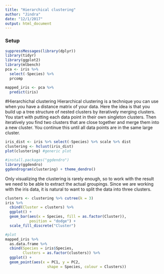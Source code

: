 ```yaml
---
title: "Hierarchical clustering"
author: "Jindra"
date: "12/1/2017"
output: html_document
---
```


### Setup
```r
suppressMessages(library(dplyr))
library(tidyr)
library(ggplot2)
library(mlbench)
pca <- iris %>%
  select(-Species) %>%
  prcomp

mapped_iris <- pca %>%
  predict(iris)
```

#Hierarchichal clustering
Hierarchical clustering is a technique you can use when you have a distance matrix of your data. Here the idea is that you build up a tree structure of nested clusters by iteratively merging clusters. You start with putting each data point in their own singleton clusters. Then iteratively you find two clusters that are close together and merge them into a new cluster. You continue this until all data points are in the same large cluster.
```r
iris_dist <- iris %>% select(-Species) %>% scale %>% dist
clustering <- hclust(iris_dist)
plot(clustering) #generic plot

#install.packages("ggdendro")
library(ggdendro)
ggdendrogram(clustering) + theme_dendro()
```

Only visualizing the clustering is rarely enough, so to work with the result we need to be able to extract the actual groupings. Since we are working with the iris data, it is natural to want to split the data into three clusters.
```r
clusters <- clustering %>% cutree(k = 3)
iris %>%
  cbind(Cluster = clusters) %>%
  ggplot() +
  geom_bar(aes(x = Species, fill = as.factor(Cluster)),
           position = "dodge") +
  scale_fill_discrete("Cluster")

#plot
mapped_iris %>%
  as.data.frame %>%
  cbind(Species = iris$Species,
        Clusters = as.factor(clusters)) %>%
  ggplot() +
  geom_point(aes(x = PC1, y = PC2,
                   shape = Species, colour = Clusters))
```

